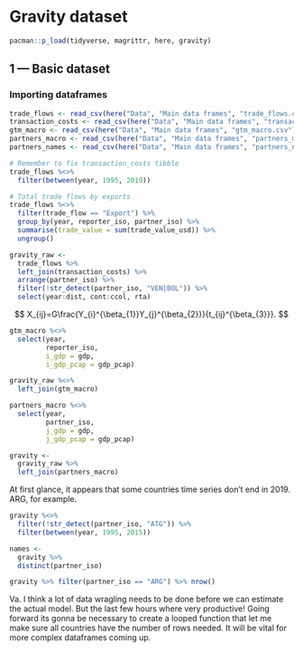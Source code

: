 # Gravity dataset

```r
pacman::p_load(tidyverse, magrittr, here, gravity)
```

## 1 --- Basic dataset

### Importing dataframes

```r
trade_flows <- read_csv(here("Data", "Main data frames", "trade_flows.csv"))
transaction_costs <- read_csv(here("Data", "Main data frames", "transaction_costs.csv"))
gtm_macro <- read_csv(here("Data", "Main data frames", "gtm_macro.csv"))
partners_macro <- read_csv(here("Data", "Main data frames", "partners_macro.csv"))
partners_names <- read_csv(here("Data", "Main data frames", "partners_names.csv"))
```

```r
# Remember to fix transaction_costs tibble
trade_flows %<>% 
  filter(between(year, 1995, 2019))

# Total trade flows by exports
trade_flows %<>% 
  filter(trade_flow == "Export") %>% 
  group_by(year, reporter_iso, partner_iso) %>% 
  summarise(trade_value = sum(trade_value_usd)) %>% 
  ungroup()
```

```r
gravity_raw <- 
  trade_flows %>% 
  left_join(transaction_costs) %>% 
  arrange(partner_iso) %>% 
  filter(!str_detect(partner_iso, "VEN|BOL")) %>% 
  select(year:dist, cont:ccol, rta)
```

$$
X_{ij}=G\frac{Y_{i}^{\beta_{1}}Y_{j}^{\beta_{2}}}{t_{ij}^{\beta_{3}}}.
$$

```r
gtm_macro %<>% 
  select(year, 
         reporter_iso,
         i_gdp = gdp,
         i_gdp_pcap = gdp_pcap)

gravity_raw %<>% 
  left_join(gtm_macro)
```

```r
partners_macro %<>% 
  select(year, 
         partner_iso,
         j_gdp = gdp,
         j_gdp_pcap = gdp_pcap)

gravity <- 
  gravity_raw %>% 
  left_join(partners_macro)
```

At first glance, it appears that some countries time series don't end in 2019. ARG, for example.

```r
gravity %<>% 
  filter(!str_detect(partner_iso, "ATG")) %>% 
  filter(between(year, 1995, 2015))
```

```r
names <- 
  gravity %>% 
  distinct(partner_iso)
```

```r
gravity %>% filter(partner_iso == "ARG") %>% nrow()
```

Va. I think a lot of data wragling needs to be done before we can estimate the actual model. But the last few hours where very productive! Going forward its gonna be necessary to create a looped function that let me make sure all countries have the number of rows needed. It will be vital for more complex dataframes coming up.
